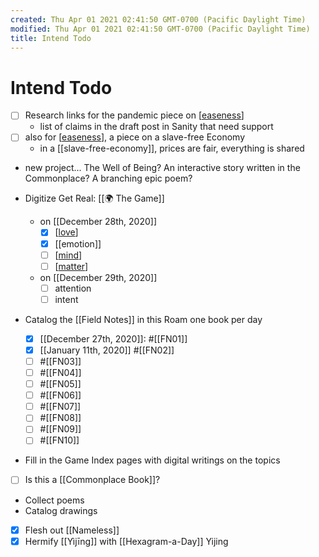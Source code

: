```yaml
---
created: Thu Apr 01 2021 02:41:50 GMT-0700 (Pacific Daylight Time)
modified: Thu Apr 01 2021 02:41:50 GMT-0700 (Pacific Daylight Time)
title: Intend Todo
---
```


# Intend Todo

- [ ] Research links for the pandemic piece on [[easeness]]
  - list of claims in the draft post in Sanity that need support
- [ ] also for [[easeness]], a piece on a slave-free Economy
  - in a [[slave-free-economy]], prices are fair, everything is shared
- new project... The Well of Being? An interactive story written in the Commonplace? A branching epic poem?

- Digitize Get Real: [[🌍 The Game]]
  - on [[December 28th, 2020]]
    - [x] [[love]]
    - [x] [[emotion]]
    - [ ] [[mind]]
    - [ ] [[matter]]
  - on [[December 29th, 2020]]
    - [ ] attention
    - [ ] intent
- Catalog the [[Field Notes]] in this Roam one book per day
  - [x] [[December 27th, 2020]]: #[[FN01]]
  - [x] [[January 11th, 2020]] #[[FN02]]
  - [ ] #[[FN03]]
  - [ ] #[[FN04]]
  - [ ] #[[FN05]]
  - [ ] #[[FN06]]
  - [ ] #[[FN07]]
  - [ ] #[[FN08]]
  - [ ] #[[FN09]]
  - [ ] #[[FN10]]
- Fill in the Game Index pages with digital writings on the topics
- [ ] Is this a [[Commonplace Book]]?
- Collect poems
- Catalog drawings
- [x] Flesh out [[Nameless]]
- [x] Hermify [[Yìjīng]] with [[Hexagram-a-Day]] Yijing

[//begin]: # "Autogenerated link references for markdown compatibility"
[easeness]: easeness "Easeness"
[easeness]: easeness "Easeness"
[love]: ../attend/love "Love"
[mind]: ../attend/mind "Mind"
[matter]: ../attend/matter "Matter"
[//end]: # "Autogenerated link references"
